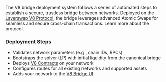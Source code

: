 The V8 bridge deployment system follows a series of automated steps to establish a secure, trustless bridge between networks. Deployed on the [Layerswap V8 Protocol](protocol/introduction), the bridge leverages advanced Atomic Swaps for seamless and secure cross-chain transactions. Learn more about the protocol.

### Deployment Steps

- Validates network parameters (e.g., chain IDs, RPCs)
- Bootstraps the solver (LP) with initial liquidity from the canonical bridge
- Deploys [V8 Contracts](https://github.com/layerswap/layerswap-atomic-bridge) on your network
- Configures routes for all existing networks and supported assets
- Adds your network to the [V8 Bridge UI](https://layerswap.io/v8)